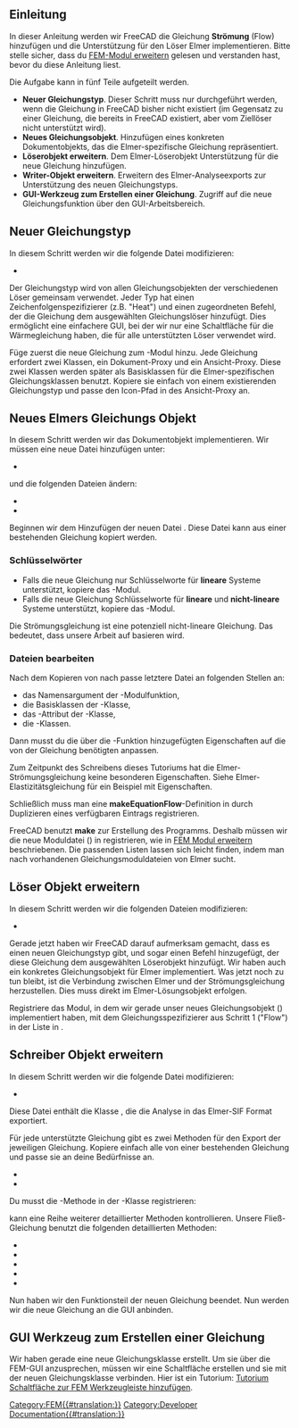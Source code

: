 <languages/>

{{TutorialInfo/de
|Topic=FEM Gleichung hinzufügen
|Level=Fortgeschritten
|Time=1 Tag
|Author=[[User:JohnWang|JohnWang]]
|FCVersion=0.19
}}

<span id="Introduction"></span>
==Einleitung==

In dieser Anleitung werden wir FreeCAD die Gleichung '''Strömung''' (Flow) hinzufügen und die Unterstützung für den Löser Elmer implementieren. Bitte stelle sicher, dass du [[Extend_FEM_Module/de|FEM-Modul erweitern]] gelesen und verstanden hast, bevor du diese Anleitung liest.

Die Aufgabe kann in fünf Teile aufgeteilt werden.
* '''Neuer Gleichungstyp'''. Dieser Schritt muss nur durchgeführt werden, wenn die Gleichung in FreeCAD bisher nicht existiert (im Gegensatz zu einer Gleichung, die bereits in FreeCAD existiert, aber vom Ziellöser nicht unterstützt wird).
*  '''Neues Gleichungsobjekt'''. Hinzufügen eines konkreten Dokumentobjekts, das die Elmer-spezifische Gleichung repräsentiert.
* '''Löserobjekt erweitern'''. Dem Elmer-Löserobjekt Unterstützung für die neue Gleichung hinzufügen.
* '''Writer-Objekt erweitern'''. Erweitern des Elmer-Analyseexports zur Unterstützung des neuen Gleichungstyps.
* '''GUI-Werkzeug zum Erstellen einer Gleichung'''. Zugriff auf die neue Gleichungsfunktion über den GUI-Arbeitsbereich.

<span id="New_equation_type"></span>
== Neuer Gleichungstyp ==

In diesem Schritt werden wir die folgende Datei modifizieren:

* {{FileName|src/Mod/Fem/femsolver/equationbase.py}}

Der Gleichungstyp wird von allen Gleichungsobjekten der verschiedenen Löser gemeinsam verwendet. Jeder Typ hat einen Zeichenfolgenspezifizierer (z.B. "Heat") und einen zugeordneten Befehl, der die Gleichung dem ausgewählten Gleichungslöser hinzufügt. Dies ermöglicht eine einfachere GUI, bei der wir nur eine Schaltfläche für die Wärmegleichung haben, die für alle unterstützten Löser verwendet wird.

Füge zuerst die neue Gleichung zum {{incode|equationbase.py}}-Modul hinzu. Jede Gleichung erfordert zwei Klassen, ein Dokument-Proxy und ein Ansicht-Proxy. Diese zwei Klassen werden später als Basisklassen für die Elmer-spezifischen Gleichungsklassen benutzt. Kopiere sie einfach von einem existierenden Gleichungstyp und passe den Icon-Pfad in {{Incode|getIcon(self)}} des Ansicht-Proxy an.

{{Code|code=
class FlowProxy(BaseProxy):
    pass

class FlowViewProxy(BaseViewProxy):
    def getIcon(self):
        return ":/icons/FEM_EquationFlow.svg"
}}

<span id="New_Elmer&#039;s_equation_object"></span>
== Neues Elmers Gleichungs Objekt ==

In diesem Schritt werden wir das Dokumentobjekt implementieren. Wir müssen eine neue Datei {{Incode|flow.py}} hinzufügen unter:

* {{FileName|src/Mod/Fem/femsolver/elmer/equations/flow.py}}

und die folgenden Dateien ändern:

* {{FileName|src/Mod/Fem/ObjectsFem.py}}
* {{FileName|src/Mod/Fem/CMakeLists.txt}}

Beginnen wir dem Hinzufügen der neuen Datei {{Incode|flow.py}}. Diese Datei kann aus einer bestehenden Gleichung kopiert werden.

<span id="Keywords"></span>
=== Schlüsselwörter ===

* Falls die neue Gleichung nur Schlüsselworte für '''lineare''' Systeme unterstützt, kopiere das {{Incode|femsolver/elmer/equations/elasticity.py}}-Modul.
* Falls die neue Gleichung Schlüsselworte für '''lineare''' und '''nicht-lineare''' Systeme unterstützt, kopiere das {{Incode|femsolver/elmer/equations/heat.py}}-Modul. 

Die Strömungsgleichung ist eine potenziell nicht-lineare Gleichung. Das bedeutet, dass unsere Arbeit auf {{incode|heat.py}} basieren wird.

<span id="Editing_files"></span>
=== Dateien bearbeiten ===

Nach dem Kopieren von {{incode|heat.py}} nach {{incode|flow.py}} passe letztere Datei an folgenden Stellen an:
* das Namensargument der {{Incode|create}}-Modulfunktion,
* die Basisklassen der {{Incode|Proxy}}-Klasse,
* das {{Incode|Type}}-Attribut der {{Incode|Proxy}}-Klasse,
* die {{incode|ViewProxy}}-Klassen.

{{Code|code=
def create(doc, name="'''Flow'''"):
    return femutils.createObject(
        doc, name, Proxy, ViewProxy)

class Proxy(nonlinear.Proxy, equationbase.'''Flow'''Proxy):

    Type = "Fem::EquationElmer'''Flow'''"

    def __init__(self, obj):
        super(Proxy, self).__init__(obj)
        obj.Priority = 10

class ViewProxy(nonlinear.ViewProxy, equationbase.'''Flow'''ViewProxy):
    pass
}}

Dann musst du die über die {{incode|obj.addProperty(..)}}-Funktion hinzugefügten Eigenschaften auf die von der Gleichung benötigten anpassen.

Zum Zeitpunkt des Schreibens dieses Tutoriums hat die Elmer-Strömungsgleichung keine besonderen Eigenschaften. Siehe Elmer-Elastizitätsgleichung für ein Beispiel mit Eigenschaften.

Schließlich muss man eine '''makeEquationFlow'''-Definition in {{Incode|src/Mod/Fem/ObjectsFem.py}} durch Duplizieren eines verfügbaren Eintrags registrieren.

FreeCAD benutzt '''make''' zur Erstellung des Programms. Deshalb müssen wir die neue Moduldatei ({{Incode|flow.py}}) in {{incode|src/Mod/Fem/CMakeLists.txt}} registrieren, wie in [https://wiki.freecad.org/Extend_FEM_Module FEM Modul erweitern] beschriebenen. Die passenden Listen lassen sich leicht finden, indem man nach vorhandenen Gleichungsmoduldateien von Elmer sucht.

<span id="Extend_Solver_Object"></span>
== Löser Objekt erweitern ==

In diesem Schritt werden wir die folgenden Dateien modifizieren:

* {{FileName|src/Mod/Fem/femsolver/elmer/solver.py}}

Gerade jetzt haben wir FreeCAD darauf aufmerksam gemacht, dass es einen neuen Gleichungstyp gibt, und sogar einen Befehl hinzugefügt, der diese Gleichung dem ausgewählten Löserobjekt hinzufügt. Wir haben auch ein konkretes Gleichungsobjekt für Elmer implementiert. Was jetzt noch zu tun bleibt, ist die Verbindung zwischen Elmer und der Strömungsgleichung herzustellen. Dies muss direkt im Elmer-Lösungsobjekt erfolgen.

Registriere das Modul, in dem wir gerade unser neues Gleichungsobjekt ({{Incode|flow.py}}) implementiert haben, mit dem Gleichungsspezifizierer aus Schritt 1 ("Flow") in der  {{Incode|_EQUATIONS}} Liste in {{Incode|elmer/solver.py}}.

{{Code|code=
from .equations import electrostatic
+from .equations import flow

...

_EQUATIONS = {
    "Heat": heat,
    "Elasticity": elasticity,
+    "Flow": flow,
}
}}

<span id="Extend_writer_object"></span>
== Schreiber Objekt erweitern ==

In diesem Schritt werden wir die folgende Datei modifizieren:

* {{FileName|src/Mod/Fem/femsolver/elmer/writer.py}}

Diese Datei enthält die Klasse {{Incode|Writer}}, die die Analyse in das Elmer-SIF Format exportiert.

Für jede unterstützte Gleichung gibt es zwei Methoden für den Export der jeweiligen Gleichung. Kopiere einfach alle von einer bestehenden Gleichung und passe sie an deine Bedürfnisse an.

* {{Incode|_getFlowSolver}}
* {{Incode|_handleFlow}}

Du musst die {{incode|_handleFlow}}-Methode in der {{incode|Writer}}-Klasse registrieren:

{{Code|code=
class Writer(object):
...
    def write(self):
...
        self._handleFlow()

...

}}

{{Incode|_handleFlow}} kann eine Reihe weiterer detaillierter Methoden kontrollieren. Unsere Fließ-Gleichung benutzt die folgenden detaillierten Methoden:

* {{Incode|_handleFlowConstants}}
* {{Incode|_handleFlowMaterial}}
* {{Incode|_handleFlowInitialVelocity}}
* {{Incode|_handleFlowBndConditions}}
* {{Incode|_handleFlowEquation}}

Nun haben wir den Funktionsteil der neuen Gleichung beendet. Nun werden wir die neue Gleichung an die GUI anbinden.

<span id="Gui_tool_to_create_an_equation"></span>
== GUI Werkzeug zum Erstellen einer Gleichung ==

Wir haben gerade eine neue Gleichungsklasse erstellt. Um sie über die FEM-GUI anzusprechen, müssen wir eine Schaltfläche erstellen und sie mit der neuen Gleichungsklasse verbinden. Hier ist ein Tutorium:
[[Add_Button_to_FEM_Toolbar_Tutorial/de|Tutorium Schaltfläche zur FEM Werkzeugleiste hinzufügen]].

[[Category:FEM{{#translation:}}]]
[[Category:Developer Documentation{{#translation:}}]]